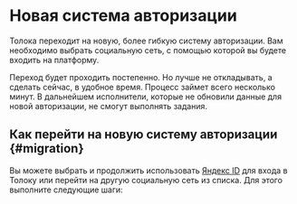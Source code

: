 # Новая система авторизации

Толока переходит на новую, более гибкую систему авторизации. Вам необходимо выбрать социальную сеть, с помощью которой вы будете входить на платформу.

Переход будет проходить постепенно. Но лучше не откладывать, а сделать сейчас, в удобное время. Процесс займет всего несколько минут. В дальнейшем исполнители, которые не обновили данные для новой авторизации, не смогут выполнять задания.

## Как перейти на новую систему авторизации {#migration}

Вы можете выбрать и продолжить использовать [Яндекс ID](https://passport.yandex.ru/profile/phones) для входа в Толоку или перейти на другую социальную сеть из списка. Для этого выполните следующие шаги: